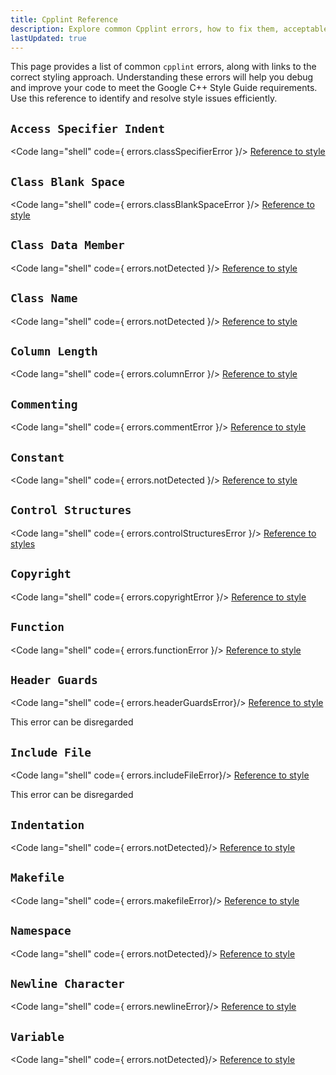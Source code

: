 ```yaml
---
title: Cpplint Reference
description: Explore common Cpplint errors, how to fix them, acceptable errors, and style issues that Cpplint does not catch for CSCE240.
lastUpdated: true
---
```



This page provides a list of common `cpplint` errors, along with 
links to the correct styling approach. Understanding these errors will 
help you debug and improve your code to meet the Google C++ Style 
Guide requirements. Use this reference to identify and resolve 
style issues efficiently.

## `Access Specifier Indent` <Badge text="Detected" variant="success"  size="medium" aria-label="error detected"/>
<Code lang="shell"  code={ errors.classSpecifierError }/>
[Reference to style](./google-style-reference#access-specifier-indent)

## `Class Blank Space` <Badge text="Detected" variant="success"  size="medium" aria-label="error detected"/>
<Code lang="shell"  code={ errors.classBlankSpaceError }/>
[Reference to style](./google-style-reference#class-blank-space)

## `Class Data Member` <Badge text="Not Detected" variant="danger"  size="medium" aria-label="error not detected"/>
<Code lang="shell"  code={ errors.notDetected }/>
[Reference to style](./google-style-reference#class-data-member)

## `Class Name` <Badge text="Not Detected" variant="danger"  size="medium" aria-label="error not detected"/>
<Code lang="shell"  code={ errors.notDetected }/>
[Reference to style](./google-style-reference#class-name)


## `Column Length` <Badge text="Detected" variant="success"  size="medium" aria-label="error detected"/>
<Code lang="shell"  code={ errors.columnError }/>
[Reference to style](./google-style-reference#column-length)

## `Commenting` <Badge text="Detected" variant="success"  size="medium" aria-label="error detected"/>
<Code lang="shell"  code={ errors.commentError }/>
[Reference to style](./google-style-reference#commenting)

## `Constant` <Badge text="Not Detected" variant="danger"  size="medium" aria-label="error not detected"/>
<Code lang="shell"  code={ errors.notDetected }/>
[Reference to style](./google-style-reference#constant)

## `Control Structures` <Badge text="Detected" variant="success"  size="medium" aria-label="error detected"/>
<Code lang="shell"  code={ errors.controlStructuresError }/>
[Reference to styles](./google-style-reference#control-structures)

## `Copyright` <Badge text="Detected" variant="success"  size="medium" aria-label="error detected"/>
<Code lang="shell"  code={ errors.copyrightError }/>
[Reference to style](./google-style-reference#copyright)

## `Function` <Badge text="Mostly Detected" variant="caution"  size="medium" aria-label="error mostly detected"/>
<Code lang="shell"  code={ errors.functionError }/>
[Reference to style](./google-style-reference#function)

## `Header Guards` <Badge text="Falsely Detected" variant="success"  size="medium" aria-label="error falsely detected"/>
<Code lang="shell"  code={ errors.headerGuardsError}/>
[Reference to style](./google-style-reference#header-guards)
<Aside>This error can be disregarded</Aside>

## `Include File` <Badge text="Falsely Detected" variant="success"  size="medium" aria-label="error falsely detected"/>
<Code lang="shell"  code={ errors.includeFileError}/>
[Reference to style](./google-style-reference#include-file)
<Aside>This error can be disregarded</Aside>

## `Indentation` <Badge text="Not Detected" variant="danger"  size="medium" aria-label="error not detected"/>
<Code lang="shell"  code={ errors.notDetected}/>
[Reference to style](./google-style-reference#indentation)

## `Makefile` <Badge text="Detected" variant="success"  size="medium" aria-label="error detected"/>
<Code lang="shell"  code={ errors.makefileError}/>
[Reference to style](./google-style-reference#makefile)

## `Namespace` <Badge text="Not Detected" variant="danger"  size="medium" aria-label="error not detected"/>
<Code lang="shell"  code={ errors.notDetected}/>
[Reference to style](./google-style-reference#namespace)

## `Newline Character` <Badge text="Detected" variant="success"  size="medium" aria-label="error detected"/>
<Code lang="shell"  code={ errors.newlineError}/>
[Reference to style](./google-style-reference#newline-character)

## `Variable` <Badge text="Not Detected" variant="danger"  size="medium" aria-label="error not detected"/>
<Code lang="shell"  code={ errors.notDetected}/>
[Reference to style](./google-style-reference#variable)